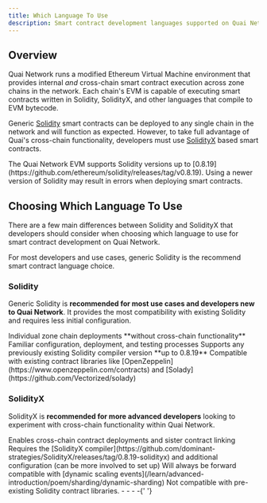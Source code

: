 ```yaml
---
title: Which Language To Use
description: Smart contract development languages supported on Quai Network.
---
```


## Overview

Quai Network runs a modified Ethereum Virtual Machine environment that provides internal _and_ cross-chain smart contract execution across zone chains in the network. Each chain's EVM is capable of executing smart contracts written in Solidity, SolidityX, and other languages that compile to EVM bytecode.

Generic [Solidity](#solidity) smart contracts can be deployed to any single chain in the network and will function as expected. However, to take full advantage of Quai's cross-chain functionality, developers must use [SolidityX](#solidityx) based smart contracts.

<Warning>
	The Quai Network EVM supports Solidity versions up to [0.8.19](https://github.com/ethereum/solidity/releases/tag/v0.8.19). Using a newer
	version of Solidity may result in errors when deploying smart contracts.
</Warning>

## Choosing Which Language To Use

There are a few main differences between Solidity and SolidityX that developers should consider when choosing which language to use for smart contract development on Quai Network.

<Tip>For most developers and use cases, generic Solidity is the recommend smart contract language choice.</Tip>

### Solidity

Generic Solidity is **recommended for most use cases and developers new to Quai Network**. It provides the most compatibility with existing Solidity and requires less initial configuration.

<CardGroup>
	<Card
		title='Single Chain'
		icon='link-horizontal-slash'
	>
		Individual zone chain deployments **without cross-chain functionality**
	</Card>
	<Card
		title='Simple Setup'
		icon='sliders'
	>
		Familiar configuration, deployment, and testing processes
	</Card>
	<Card
		title='Compatible Versions'
		icon='code-branch'
	>
		Supports any previously existing Solidity compiler version **up to 0.8.19**
	</Card>
	<Card
		title='External Compatibility'
		icon='books'
	>
		Compatible with existing contract libraries like [OpenZeppelin](https://www.openzeppelin.com/contracts) and
		[Solady](https://github.com/Vectorized/solady)
	</Card>
</CardGroup>

### SolidityX

SolidityX is **recommended for more advanced developers** looking to experiment with cross-chain functionality within Quai Network.

<CardGroup>
	<Card
		title='Cross-chain Deployment'
		icon='link-horizontal'
	>
		Enables cross-chain contract deployments and sister contract linking
	</Card>
	<Card
		title='Advanced Setup'
		icon='gear-complex-code'
	>
		Requires the [SolidityX compiler](https://github.com/dominant-strategies/SolidityX/releases/tag/0.8.19-solidityx) and additional
		configuration (can be more involved to set up)
	</Card>
	<Card
		title='Forward Compatibility'
		icon='forward'
	>
		Will always be forward compatible with [dynamic scaling
		events](/learn/advanced-introduction/poem/sharding/dynamic-sharding)
	</Card>
	<Card
		title='Library Compatibility'
		icon='ban'
	>
		Not compatible with pre-existing Solidity contract libraries.
	</Card>
</CardGroup>
- - - -{' '}
